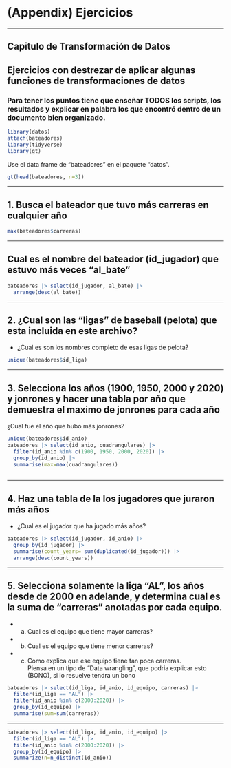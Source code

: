# (Appendix) Ejercicios {-}

***


## Capitulo de Transformación de Datos {-}


## Ejercicios con destrezar de aplicar algunas funciones de transformaciones de datos {-}

### Para tener los puntos tiene que enseñar TODOS los scripts, los resultados y explicar en palabra los que encontró dentro de un documento bien organizado. {-}



```r
library(datos)
attach(bateadores)
library(tidyverse)
library(gt)
```
Use el data frame de "bateadores" en el paquete "datos". 

```r

gt(head(bateadores, n=3))

```

***

## 1. Busca el bateador que tuvo más carreras en cualquier año {-}


```r

max(bateadores$carreras)

```


***

## Cual es el nombre del bateador (id_jugador) que estuvo más veces "al_bate" {-}


```r

bateadores |> select(id_jugador, al_bate) |> 
  arrange(desc(al_bate))

```


***

## 2. ¿Cual son las "ligas" de baseball (pelota) que esta incluida en este archivo? {-}

 - ¿Cual es son los nombres completo de esas ligas de pelota?

```r

unique(bateadores$id_liga)
```


***


## 3. Selecciona los años (1900, 1950, 2000 y 2020) y jonrones y hacer una tabla por año que demuestra el maximo de jonrones para cada año {-}

¿Cual fue el año que hubo más jonrones?



```r
unique(bateadores$id_anio)
bateadores |> select(id_anio, cuadrangulares) |> 
  filter(id_anio %in% c(1900, 1950, 2000, 2020)) |> 
  group_by(id_anio) |> 
  summarise(max=max(cuadrangulares))
  
```



***

## 4. Haz una tabla de la los jugadores que juraron más años {-}

- ¿Cual es el jugador que ha jugado más años?




```r
bateadores |> select(id_jugador, id_anio) |> 
  group_by(id_jugador) |> 
  summarise(count_years= sum(duplicated(id_jugador))) |> 
  arrange(desc(count_years))
```

***

## 5. Selecciona solamente la liga "AL", los años desde de 2000 en adelande, y determina cual es la suma de "carreras" anotadas por cada equipo. {-}

- a) Cual es el equipo que tiene mayor carreras?
- b) Cual es el equipo que tiene menor carreras?

- c) Como explica que ese equipo tiene tan poca carreras.   
    Piensa en un tipo de "Data wrangling", que podria explicar esto (BONO), si lo resuelve tendra un bono


```r
bateadores |> select(id_liga, id_anio, id_equipo, carreras) |> 
  filter(id_liga == "AL") |> 
  filter(id_anio %in% c(2000:2020)) |> 
  group_by(id_equipo) |> 
  summarise(sum=sum(carreras))
```

***


```r
bateadores |> select(id_liga, id_anio, id_equipo) |> 
  filter(id_liga == "AL") |> 
  filter(id_anio %in% c(2000:2020)) |> 
  group_by(id_equipo) |> 
  summarize(n=n_distinct(id_anio))


```


